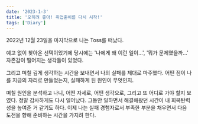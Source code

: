 ```yaml
---
date: '2023-1-3'
title: '오히려 좋아! 취업준비를 다시 시작!'
tags: ['Diary']
---
```


2022년 12월 23일을 마지막으로 나는 Toss를 떠났다.

예고 없이 찾아온 선택이었기에 당시에는 '나에게 왜 이런 일이...', '뭐가 문제였을까...'
자존감이 떨어지는 생각들이 있었다. 

그리고 며칠 깊게 생각하는 시간을 보내면서 나의 실패를 제대로 마주했다.
어떤 점이 나를 지금의 자리로 만들었는지, 실패하게 된 원인이 무엇인지. 

며칠 원인을 분석하고 나니, 어떤 자세로, 어떤 생각으로, 그리고 또 어디로 가야 할지 보였다.
정말 감사하게도 다시 일어났다. 
그동안 일하면서 해결해왔던 시간이 내 회복탄력성을 높여준 거 같기도 하다.
이제 나는 실패 경험자로서 부족한 부분을 채우면서 다음 도전을 향해 준비하는 시간을 가지려 한다. 
